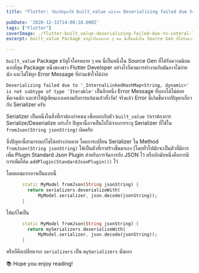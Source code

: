 ```yaml
---
title: "Flutter: วิธีแก้ปัญหาใช้ built_value แล้วเจอ Deserializing failed due to '_InternalLinkedHashMap <String, dynamic>' is not subtype of type 'Iterable<dynamic>'"

pubDate: '2020-12-31T14:00:18.000Z'
tags: ["Flutter"]
coverImage: ./flutter-built_value-deserializing-failed-due-to-interal-linked-hashed-map/cover.jpeg
excerpt: built_value Package ขวัญใจใครหลาย ๆ คน นี่เป็นหนึ่งใน Source Gen ที่ได้รับความนิยมมากที่สุด Package หนึ่งของชาว Flutter Developer อย่างไรก็ตามการทำงานกับมันอาจไม่ง่ายนัก และไม่ใช่ทุก Error Message ที่อ่านเข้าใจได้ง่าย

---
```



`built_value` Package ขวัญใจใครหลาย ๆ คน นี่เป็นหนึ่งใน Source Gen ที่ได้รับความนิยมมากที่สุด Package หนึ่งของชาว Flutter Developer อย่างไรก็ตามการทำงานกับมันอาจไม่ง่ายนัก และไม่ใช่ทุก Error Message ที่อ่านเข้าใจได้ง่าย

`Deserializing failed due to '_InternalLinkedHashMap<String, dynamic>' is not subtype of type 'Iterable'` เป็นอีกหนึ่ง Error Message ที่บอกได้ไม่ค่อยชัดเจนนัก และทำให้ผู้เขียนเองเคยงมกับการแก้มาแล้วทั้งวัน! จริงแล้ว Error นี่เกิดขึ้นจากปัญหาเกี่ยวกับ Serializer ครับ

Serializer เป็นหนึ่งในสิ่งที่เราต้องกำหนด เพื่อบอกกับตัว `built_value` ว่าเราต้องการ Serialize/Deserialize อย่างไร ปัญหานี้อาจเป็นไปได้จากการระบุ Serializer ที่ใช้ใน `fromJson(String jsonString)` ผิดครับ

ซึ่งปัญหานี้สามารถแก้ไขได้อย่างง่ายดาย โดยการเปลี่ยน Serializer ใน Method `fromJson(String jsonString)` ให้เป็นตัวที่เราสร้างขึ้นมาเอง (โดยทั่วไปมักจะเป็นตัวที่มีการเพิ่ม Plugin Standard Json Plugin สำหรับการจัดการกับ JSON ไว้ หรืออักนัยหนึ่งคือการมีการเพิ่มโค้ด `addPlugin(StandardJsonPlugin())` ไว้

โดยตอนแรกอาจเป็นแบบนี้

```dart
      static MyModel fromJson(String jsonString) {
        return serializers.deserializeWith(
            MyModel.serializer, json.decode(jsonString));
      }
```

ให้แก้ไขเป็น

```dart
      static MyModel fromJson(String jsonString) {
        return mySerializers.deserializeWith(
            MyModel.serializer, json.decode(jsonString));
      }
```

หรือก็คือเปลี่ยนจาก `serializers` เป็น `mySerializers` นั่นเอง

<Callout type="tip" title="Thanks for reading">
  📚 Hope you enjoy reading!
</Callout>

